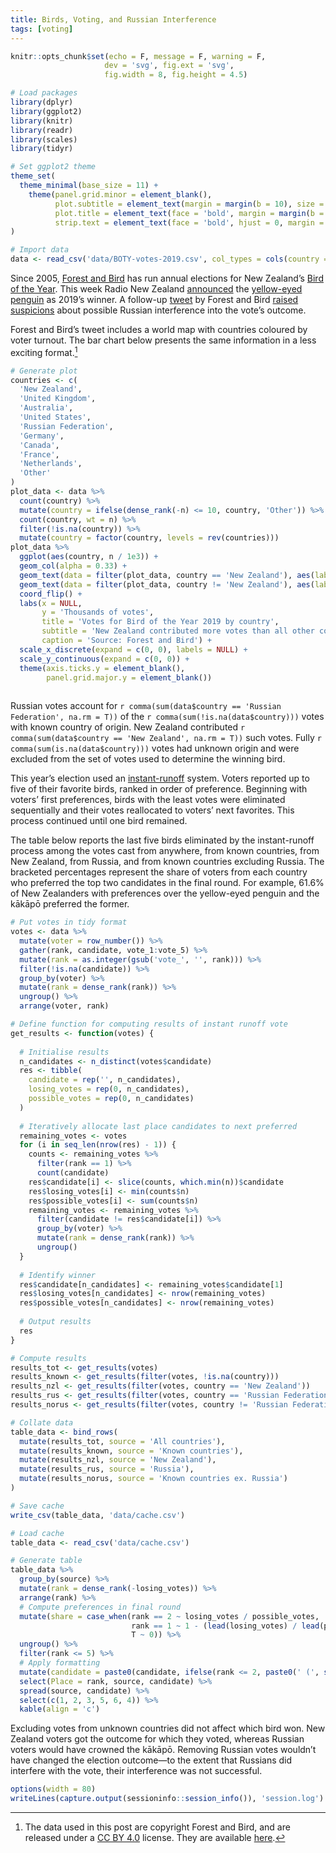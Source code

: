 ```yaml
---
title: Birds, Voting, and Russian Interference
tags: [voting]
---
```


```r
knitr::opts_chunk$set(echo = F, message = F, warning = F,
                     dev = 'svg', fig.ext = 'svg',
                     fig.width = 8, fig.height = 4.5)

# Load packages
library(dplyr)
library(ggplot2)
library(knitr)
library(readr)
library(scales)
library(tidyr)

# Set ggplot2 theme
theme_set(
  theme_minimal(base_size = 11) +
    theme(panel.grid.minor = element_blank(),
          plot.subtitle = element_text(margin = margin(b = 10), size = 13),
          plot.title = element_text(face = 'bold', margin = margin(b = 10), size = 16),
          strip.text = element_text(face = 'bold', hjust = 0, margin = margin(b = 5), size = 12))
)

# Import data
data <- read_csv('data/BOTY-votes-2019.csv', col_types = cols(country = 'c'))
```

Since 2005, [Forest and Bird](https://www.forestandbird.org.nz) has run annual elections for New Zealand's [Bird of the Year](https://www.birdoftheyear.org.nz).
This week Radio New Zealand [announced](https://www.rnz.co.nz/news/national/402986/bird-of-the-year-2019-hoiho-takes-the-winning-title) the [yellow-eyed penguin](https://en.wikipedia.org/wiki/Yellow-eyed_penguin) as 2019's winner.
A follow-up [tweet](https://twitter.com/Forest_and_Bird/status/1193720097283567616) by Forest and Bird [raised suspicions](https://www.rnz.co.nz/news/national/403085/bird-of-the-year-russian-interest-in-contest-piques-suspicions-online) about possible Russian interference into the vote's outcome.

Forest and Bird's tweet includes a world map with countries coloured by voter turnout.
The bar chart below presents the same information in a less exciting format.[^data]

```r
# Generate plot
countries <- c(
  'New Zealand',
  'United Kingdom',
  'Australia',
  'United States',
  'Russian Federation',
  'Germany',
  'Canada',
  'France',
  'Netherlands',
  'Other'
)
plot_data <- data %>%
  count(country) %>%
  mutate(country = ifelse(dense_rank(-n) <= 10, country, 'Other')) %>%
  count(country, wt = n) %>%
  filter(!is.na(country)) %>%
  mutate(country = factor(country, levels = rev(countries)))
plot_data %>%
  ggplot(aes(country, n / 1e3)) +
  geom_col(alpha = 0.33) +
  geom_text(data = filter(plot_data, country == 'New Zealand'), aes(label = country), hjust = 1, nudge_y = -0.1, size = 3) +
  geom_text(data = filter(plot_data, country != 'New Zealand'), aes(label = country), hjust = 0, nudge_y = 0.1, size = 3) +
  coord_flip() +
  labs(x = NULL,
       y = 'Thousands of votes',
       title = 'Votes for Bird of the Year 2019 by country',
       subtitle = 'New Zealand contributed more votes than all other countries combined',
       caption = 'Source: Forest and Bird') +
  scale_x_discrete(expand = c(0, 0), labels = NULL) +
  scale_y_continuous(expand = c(0, 0)) +
  theme(axis.ticks.y = element_blank(),
        panel.grid.major.y = element_blank())
  
```

Russian votes account for `r comma(sum(data$country == 'Russian Federation', na.rm = T))` of the `r comma(sum(!is.na(data$country)))` votes with known country of origin.
New Zealand contributed `r comma(sum(data$country == 'New Zealand', na.rm = T))` such votes.
Fully `r comma(sum(is.na(data$country)))` votes had unknown origin and were excluded from the set of votes used to determine the winning bird.

This year's election used an [instant-runoff](https://en.wikipedia.org/wiki/Instant-runoff_voting) system.
Voters reported up to five of their favorite birds, ranked in order of preference.
Beginning with voters' first preferences, birds with the least votes were eliminated sequentially and their votes reallocated to voters' next favorites.
This process continued until one bird remained.

The table below reports the last five birds eliminated by the instant-runoff process among the votes cast from anywhere, from known countries, from New Zealand, from Russia, and from known countries excluding Russia.
The bracketed percentages represent the share of voters from each country who preferred the top two candidates in the final round.
For example, 61.6% of New Zealanders with preferences over the yellow-eyed penguin and the kākāpō preferred the former.

```r
# Put votes in tidy format
votes <- data %>%
  mutate(voter = row_number()) %>%
  gather(rank, candidate, vote_1:vote_5) %>%
  mutate(rank = as.integer(gsub('vote_', '', rank))) %>%
  filter(!is.na(candidate)) %>%
  group_by(voter) %>%
  mutate(rank = dense_rank(rank)) %>%
  ungroup() %>%
  arrange(voter, rank)

# Define function for computing results of instant runoff vote
get_results <- function(votes) {
  
  # Initialise results
  n_candidates <- n_distinct(votes$candidate)
  res <- tibble(
    candidate = rep('', n_candidates),
    losing_votes = rep(0, n_candidates),
    possible_votes = rep(0, n_candidates)
  )
  
  # Iteratively allocate last place candidates to next preferred
  remaining_votes <- votes
  for (i in seq_len(nrow(res) - 1)) {
    counts <- remaining_votes %>%
      filter(rank == 1) %>%
      count(candidate)
    res$candidate[i] <- slice(counts, which.min(n))$candidate
    res$losing_votes[i] <- min(counts$n)
    res$possible_votes[i] <- sum(counts$n)
    remaining_votes <- remaining_votes %>%
      filter(candidate != res$candidate[i]) %>%
      group_by(voter) %>%
      mutate(rank = dense_rank(rank)) %>%
      ungroup()
  }
  
  # Identify winner
  res$candidate[n_candidates] <- remaining_votes$candidate[1]
  res$losing_votes[n_candidates] <- nrow(remaining_votes)
  res$possible_votes[n_candidates] <- nrow(remaining_votes)
  
  # Output results
  res
}

# Compute results
results_tot <- get_results(votes)
results_known <- get_results(filter(votes, !is.na(country)))
results_nzl <- get_results(filter(votes, country == 'New Zealand'))
results_rus <- get_results(filter(votes, country == 'Russian Federation'))
results_norus <- get_results(filter(votes, country != 'Russian Federation' & !is.na(country)))

# Collate data
table_data <- bind_rows(
  mutate(results_tot, source = 'All countries'),
  mutate(results_known, source = 'Known countries'),
  mutate(results_nzl, source = 'New Zealand'),
  mutate(results_rus, source = 'Russia'),
  mutate(results_norus, source = 'Known countries ex. Russia')
)

# Save cache
write_csv(table_data, 'data/cache.csv')
```

```r
# Load cache
table_data <- read_csv('data/cache.csv')

# Generate table
table_data %>%
  group_by(source) %>%
  mutate(rank = dense_rank(-losing_votes)) %>%
  arrange(rank) %>%
  # Compute preferences in final round
  mutate(share = case_when(rank == 2 ~ losing_votes / possible_votes,
                           rank == 1 ~ 1 - (lead(losing_votes) / lead(possible_votes)),
                           T ~ 0)) %>%
  ungroup() %>%
  filter(rank <= 5) %>%
  # Apply formatting
  mutate(candidate = paste0(candidate, ifelse(rank <= 2, paste0(' (', sprintf('%.1f', 100 * share), '%)'), ''))) %>%
  select(Place = rank, source, candidate) %>%
  spread(source, candidate) %>%
  select(c(1, 2, 3, 5, 6, 4)) %>%
  kable(align = 'c')
```

Excluding votes from unknown countries did not affect which bird won.
New Zealand voters got the outcome for which they voted, whereas Russian voters would have crowned the kākāpō.
Removing Russian votes wouldn't have changed the election outcome---to the extent that Russians did interfere with the vote, their interference was not successful.

```r
options(width = 80)
writeLines(capture.output(sessioninfo::session_info()), 'session.log')
```

[^data]: The data used in this post are copyright Forest and Bird, and are released under a [CC BY 4.0](https://creativecommons.org/licenses/by/4.0/) license. They are available [here](https://www.dragonfly.co.nz/news/2019-11-12-boty.html).
